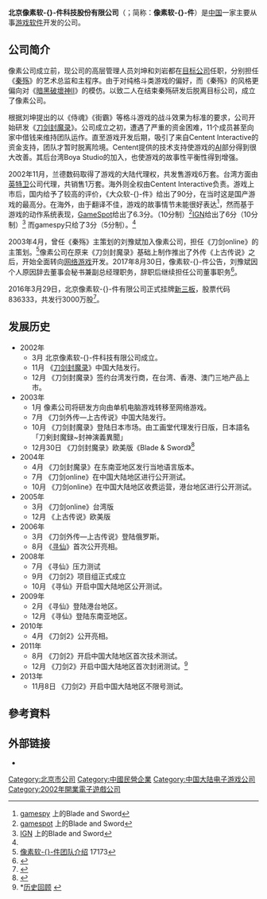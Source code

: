 {{第一手来源}}
{{Prose}}
{{NoteTA
|T = zh-cn=像素软件 (公司);zh-hk:像素軟件 (公司);zh-tw:像素軟件 (公司)
|G1 = IT
}}
{{Infobox_Company
| company_name = 北京像-{}-素软件科技股份有限公司
| company_name_en = Pixel Soft
| company_logo = 
| company_type = [[民营公司|民营公司]]
| foundation = 2002年3月18日
| location = [[北京市|北京市]]朝阳区小营路25号房地置业大厦
| founder = 刘坤、刘豫斌、刘岩
| company_slogan = 脚踏实地，做好游戏
| industry = [[电子游戏|电子游戏]]
| homepage = [http://www.pixelgame.net/pixelsoft/ pixelgame.net]
}}

'''北京像素软-{}-件科技股份有限公司'''（{{Lang-en|Pixel Soft}}；简称：'''像素软-{}-件'''）是[[中国|中国]]一家主要从事[[电子游戏|游戏软件]]开发的公司。

==公司简介==
像素公司成立前，现公司的高层管理人员刘坤和刘岩都在[[目标公司|目标公司]]任职，分别担任《[[秦殇|秦殇]]》的艺术总监和主程序。由于对纯格斗类游戏的偏好，而《秦殇》的风格更偏向对《[[暗黑破壞神II|暗黑破壞神II]]》的模仿。以致二人在结束秦殇研发后脱离目标公司，成立了像素公司。

根据刘坤提出的以《侍魂》《街霸》等格斗游戏的战斗效果为标准的要求，公司开始研发《[[刀剑封魔录|刀剑封魔录]]》。公司成立之初，遭遇了严重的资金困难，11个成员甚至向家中借钱来维持团队运作。直至游戏开发后期，吸引了来自Centent Interactive的资金支持，团队才暂时脱离险境。Centent提供的技术支持使游戏的[[AI|AI]]部分得到很大改善。其后台湾Boya Studio的加入，也使游戏的故事性平衡性得到增强。

2002年11月，兰德数码取得了游戏的大陆代理权，共发售游戏6万套。台湾方面由[[英特卫|英特卫]]公司代理，共销售1万套。海外则全权由Centent Interactive负责。游戏上市后，国内给予了较高的评价，《大众软-{}-件》给出了90分，在当时这是国产游戏的最高分。在海外，由于翻译不佳，游戏的故事情节未能很好表达<ref name="trans">[http://pc.gamespy.com/pc/blade-sword/494077p1.html gamespy] {{Wayback|url=http://pc.gamespy.com/pc/blade-sword/494077p1.html |date=20080915194015 }} 上的Blade and Sword</ref>，然而基于游戏的动作系统表现，[[GameSpot|GameSpot]]给出了6.3分。（10分制）<ref>[http://www.gamespot.com/pc/rpg/bladeandsword/review.html gamespot] {{Wayback|url=http://www.gamespot.com/pc/rpg/bladeandsword/review.html |date=20101113150554 }} 上的Blade and Sword</ref>[[IGN|IGN]]给出了6分（10分制）<ref>[http://pc.ign.com/objects/608/608181.html IGN] {{Wayback|url=http://pc.ign.com/objects/608/608181.html |date=20090227135723 }} 上的Blade and Sword</ref> 而gamespy只给了3分（5分制）。<ref name="trans"/>

2003年4月，曾任《秦殇》主策划的刘豫斌加入像素公司，担任《刀剑online》的主策划。<ref>[http://bo.17173.com/danji/news/008.htm 像素软-{}-件团队介绍] {{Wayback|url=http://bo.17173.com/danji/news/008.htm |date=20160304084801 }} 17173</ref>像素公司在原来《刀剑封魔录》基础上制作推出了外传《上古传说》之后，开始全面转向[[网络游戏|网络游戏]]开发。2017年8月30日，像素软-{}-件公告，刘豫斌因个人原因辞去董事会秘书兼副总经理职务，辞职后继续担任公司董事职务<ref>{{Cite web |url=http://www.wabei.cn/p/201708/2260177.html |title=像素软-{}-件副总经理刘豫斌辞职-挖贝网_新三板专业门户 |accessdate=2019-06-12 |archive-date=2019-08-16 |archive-url=https://web.archive.org/web/20190816181707/http://www.wabei.cn/p/201708/2260177.html |dead-url=no }}</ref>。

2016年3月29日，北京像素软-{}-件有限公司正式挂牌[[新三板|新三板]]，股票代码836333，共发行3000万股<ref>{{Cite web |url=http://www.youxiguancha.com/zibendongtai/27033.html |title=老牌游戏公司像素软-{}-件挂牌新三板-游戏观察-游戏产业资讯_游戏产业动态_游戏产业数据 |accessdate=2019-06-12 |archive-date=2019-08-18 |archive-url=https://web.archive.org/web/20190818171456/http://www.youxiguancha.com/zibendongtai/27033.html |dead-url=no }}</ref>。

==发展历史==
*2002年
**3月 北京像素软-{}-件科技有限公司成立。
**11月 《[[刀剑封魔录|刀剑封魔录]]》中国大陆发行。
**12月 《刀剑封魔录》签约台湾发行商，在台湾、香港、澳门三地产品上市。
*2003年
**1月 像素公司将研发方向由单机电脑游戏转移至网络游戏。
**7月 《刀剑外传—上古传说》中国大陆发行。
**10月 《刀剑封魔录》登陆日本市场。由工画堂代理发行日版，日本語名「刀剣封魔録~封神演義異聞」
**12月30日 《刀剑封魔录》欧美版《Blade & Sword》<ref>{{Cite web |url=http://games.enet.com.cn/article/A0120031208001_2.html |title=2003年12月欧美游戏发售表 |access-date=2008-07-25 |archive-url=https://web.archive.org/web/20041117123945/http://games.enet.com.cn/article/A0120031208001_2.html |archive-date=2004-11-17 |dead-url=yes }}</ref>
*2004年
**4月 《刀剑封魔录》在东南亚地区发行当地语言版本。
**7月 《刀剑online》在中国大陆地区进行公开测试。
**10月 《刀剑online》在中国大陆地区收费运营，港台地区进行公开测试。
*2005年
**3月 《刀剑online》台湾版
**12月 《上古传说》欧美版
*2006年
**3月 《刀剑外传—上古传说》登陆俄罗斯。
**8月 《[[寻仙|寻仙]]》首次公开亮相。
*2008年
**7月 《寻仙》压力测试
**9月 《刀剑2》项目组正式成立
**10月 《寻仙》开启中国大陆地区公开测试。
*2009年
**2月 《寻仙》登陆港台地区。
**12月 《寻仙》登陆东南亚地区。
*2010年
**4月 《刀剑2》公开亮相。
*2011年
**8月 《刀剑2》开启中国大陆地区首次技术测试。
**12月 《刀剑2》开启中国大陆地区首次封闭测试。<ref>*[http://www.pixelgame.net/pixelsoft/site/history/ 历史回顾] {{Wayback|url=http://www.pixelgame.net/pixelsoft/site/history/ |date=20200611061707 }}</ref>
*2013年
**11月8日 《刀剑2》开启中国大陆地区不限号测试。
==參考資料==
{{Reflist}}
{{reflist|list=
*[http://www.jingujie.com/nianbao/127985.html 新三板像素软件(836333)发布2018年年报 净赚1.16亿 - 金股街]
*[http://news.17173.com/content/2008-07-10/20080710092238276,1.shtml 17173对话像素刘坤：寻仙探寻创新之路_网络游戏新闻_17173.com中国游戏第一门户站]
*[http://www.donews.com/news/detail/3/2951191.html 十五年初心不改 像素公司的“中国梦” - iDoNews]
}}
==外部链接==
*{{官网|http://www.pixelgame.net/}}

{{中国大陆电子游戏公司}}

[[Category:北京市公司|Category:北京市公司]]
[[Category:中國民營企業|Category:中國民營企業]]
[[Category:中国大陆电子游戏公司|Category:中国大陆电子游戏公司]]
[[Category:2002年開業電子遊戲公司|Category:2002年開業電子遊戲公司]]